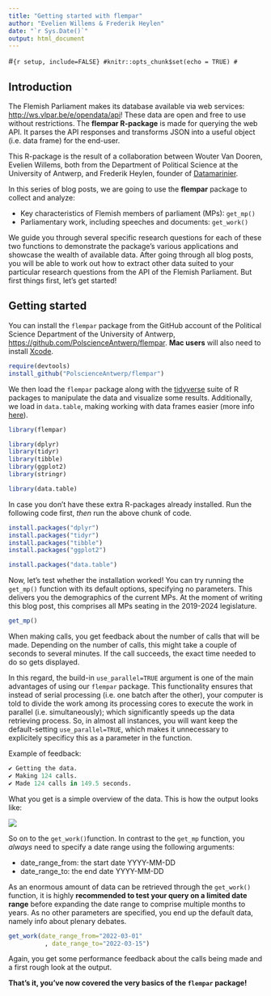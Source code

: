 ```yaml
---
title: "Getting started with flempar"
author: "Evelien Willems & Frederik Heylen"
date: "`r Sys.Date()`"
output: html_document
---
```


#```{r setup, include=FALSE}
#knitr::opts_chunk$set(echo = TRUE)
#```

## Introduction

The Flemish Parliament makes its database available via web services: <http://ws.vlpar.be/e/opendata/api>! These data are open and free to use without restrictions. The **flempar R-package** is made for querying the web API. It parses the API responses and transforms JSON into a useful object (i.e. data frame) for the end-user.

This R-package is the result of a collaboration between Wouter Van Dooren, Evelien Willems, both from the Department of Political Science at the University of Antwerp, and Frederik Heylen, founder of [Datamarinier](https://datamarinier.be/).

In this series of blog posts, we are going to use the **flempar** package to collect and analyze:

* Key characteristics of Flemish members of parliament (MPs): `get_mp()`
* Parliamentary work, including speeches and documents: `get_work()`

We guide you through several specific research questions for each of these two functions to demonstrate the package's various applications and showcase the wealth of available data. After going through all blog posts, you will be able to work out how to extract other data suited to your particular research questions from the API of the Flemish Parliament. But first things first, let's get started!

## Getting started

You can install the `flempar` package from the GitHub account of the Political Science Department of the University of Antwerp, <https://github.com/PolscienceAntwerp/flempar>. **Mac users** will also need to install [Xcode](https://apps.apple.com/be/app/xcode/id497799835?mt=12). 

```r
require(devtools) 
install_github("PolscienceAntwerp/flempar") 
```

We then load the `flempar` package along with the [tidyverse](https://www.tidyverse.org/packages/) suite of R packages to manipulate the data and visualize some results. Additionally, we load in `data.table`, making working with data frames easier (more info [here](https://cran.r-project.org/web/packages/data.table/vignettes/datatable-intro.html)). 

```r
library(flempar)

library(dplyr) 
library(tidyr) 
library(tibble) 
library(ggplot2) 
library(stringr)

library(data.table)
```

In case you don't have these extra R-packages already installed. Run the following code first, *then* run the above chunk of code.

```r
install.packages("dplyr") 
install.packages("tidyr") 
install.packages("tibble") 
install.packages("ggplot2") 

install.packages("data.table")
```

Now, let's test whether the installation worked! You can try running the `get_mp()` function with its default options, specifying no parameters. This delivers you the demographics of the current MPs. At the moment of writing this blog post, this comprises all MPs seating in the 2019-2024 legislature.

```r
get_mp()
```

When making calls, you get feedback about the number of calls that will be made. Depending on the number of calls, this might take a couple of seconds to several minutes. If the call succeeds, the exact time needed to do so gets displayed.

In this regard, the build-in `use_parallel=TRUE` argument is one of the main advantages of using our `flempar` package. This functionality ensures that instead of serial processing (i.e. one batch after the other), your computer is told to divide the work among its processing cores to execute the work in parallel (i.e. simultaneously); which significantly speeds up the data retrieving process. So, in almost all instances, you will want keep the default-setting `use_parallel=TRUE`, which makes it unnecessary to explicitely specificy this as a parameter in the function.

Example of feedback:

```r
✔ Getting the data.
✔ Making 124 calls.
✔ Made 124 calls in 149.5 seconds.  
```

What you get is a simple overview of the data. This is how the output looks like:

![](Markdown images/DefaultOutput_get_mp.png) 

So on to the `get_work()`function. In contrast to the `get_mp` function, you *always* need to specify a date range using the following arguments:

* date_range_from: the start date YYYY-MM-DD
* date_range_to: the end date YYYY-MM-DD

As an enormous amount of data can be retrieved through the `get_work()` function, it is highly **recommended to test your query on a limited date range** before expanding the date range to comprise multiple months to years. As no other parameters are specified, you end up the default data, namely info about plenary debates. 

```r
get_work(date_range_from="2022-03-01"
          , date_range_to="2022-03-15")
```
Again, you get some performance feedback about the calls being made and a first rough look at the output.

**That's it, you've now covered the very basics of the `flempar` package!**

$~~~~~~~~~~~$
$~~~~~~~~~~~$
$~~~~~~~~~~~$



